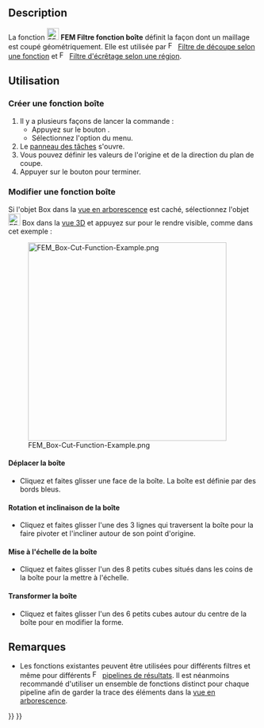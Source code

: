 <languages/>

{{Docnav/fr
|[[FEM_PostCreateFunctionCylinder/fr|Filtre fonction cylindre]]
|[[FEM_PostLineplot/fr|Tracé linéaire]]
|[[FEM_Workbench/fr|Atelier FEM]]
|IconL=FEM_PostCreateFunctionCylinder.svg
|IconR=FEM_PostLineplot.svg
|IconC=Workbench_FEM.svg
}}

{{GuiCommand/fr
|Name=FEM PostCreateFunctionBox
|Name/fr=FEM Filtre fonction boîte
|MenuLocation=Résultats → Fonctions de filtrage → Boîte
|Workbenches=[[FEM_Workbench/fr|FEM]]
|Version=0.21
|SeeAlso=[[FEM_tutorial/fr|FEM Tutoriel]]
}}

==Description==

La fonction [[Image:FEM_PostCreateFunctionBox.svg|24px]] '''FEM Filtre fonction boîte''' définit la façon dont un maillage est coupé géométriquement. Elle est utilisée par [[Image:FEM_PostFilterCutFunction.svg|16px]] [[FEM_PostFilterCutFunction/fr|Filtre de découpe selon une fonction]] et [[Image:FEM_PostFilterClipRegion.svg|16px]] [[FEM_PostFilterClipRegion/fr|Filtre d'écrêtage selon une région]].

<span id="Usage"></span>
==Utilisation==

<span id="Create_a_box_function"></span>
===Créer une fonction boîte===

# Il y a plusieurs façons de lancer la commande :
#* Appuyez sur le bouton {{Button|[[Image:FEM_PostCreateFunctionBox.svg|16px]] [[FEM_PostCreateFunctionBox/fr|Boîte]]}}.
#* Sélectionnez l'option {{MenuCommand|Résultats → Fonctions de filtrage → [[Image:FEM_PostCreateFunctionBox.svg|16px]] Boîte}} du menu.
# Le [[Task_panel/fr|panneau des tâches]] s'ouvre.
# Vous pouvez définir les valeurs de l'origine et de la direction du plan de coupe.
# Appuyer sur le bouton {{Button|OK}} pour terminer.

<span id="Edit_a_box_function"></span>
===Modifier une fonction boîte===

Si l'objet Box dans la [[Tree_view/fr|vue en arborescence]] est caché, sélectionnez l'objet [[Image:FEM_PostCreateFunctionBox.svg|24px]] Box dans la [[3D_view/fr|vue 3D]] et appuyez sur {{KEY|Espace}} pour le rendre visible, comme dans cet exemple :

[[File:FEM_Box-Cut-Function-Example.png|400px]]

<span id="Move_the_box"></span>
====Déplacer la boîte====

* Cliquez et faites glisser une face de la boîte. La boîte est définie par des bords bleus.

<span id="Rotate_and_tilt_the_box"></span>
====Rotation et inclinaison de la boîte====

* Cliquez et faites glisser l'une des 3 lignes qui traversent la boîte pour la faire pivoter et l'incliner autour de son point d'origine.

<span id="Scale_the_box"></span>
====Mise à l'échelle de la boîte====

* Cliquez et faites glisser l'un des 8 petits cubes situés dans les coins de la boîte pour la mettre à l'échelle.

<span id="Transform_the_box"></span>
====Transformer la boîte====

* Cliquez et faites glisser l'un des 6 petits cubes autour du centre de la boîte pour en modifier la forme.

<span id="Notes"></span>
==Remarques==

* Les fonctions existantes peuvent être utilisées pour différents filtres et même pour différents [[Image:FEM_PostPipelineFromResult.svg|16px]] [[FEM_PostPipelineFromResult/fr|pipelines de résultats]]. Il est néanmoins recommandé d'utiliser un ensemble de fonctions distinct pour chaque pipeline afin de garder la trace des éléments dans la [[Tree_view/fr|vue en arborescence]].


{{Docnav/fr
|[[FEM_PostCreateFunctionCylinder/fr|Filtre fonction cylindre]]
|[[FEM_PostLineplot/fr|Tracé linéaire]]
|[[FEM_Workbench/fr|Atelier FEM]]
|IconL=FEM_PostCreateFunctionCylinder.svg
|IconR=FEM_PostLineplot.svg
|IconC=Workbench_FEM.svg
}}

{{FEM Tools navi{{#translation:}}}}
{{Userdocnavi{{#translation:}}}}